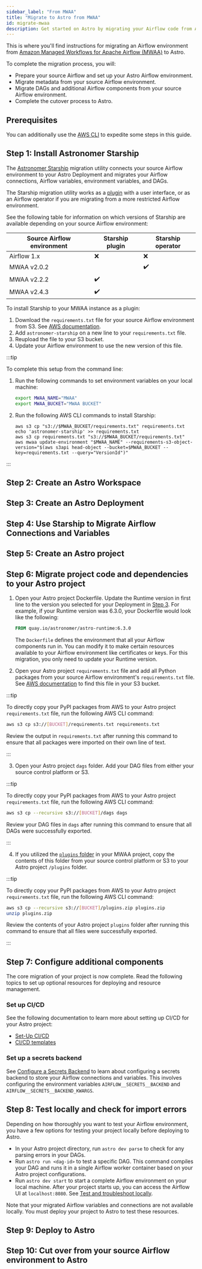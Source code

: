```yaml
---
sidebar_label: "From MWAA"
title: "Migrate to Astro from MWAA"
id: migrate-mwaa
description: Get started on Astro by migrating your Airflow code from Amazon Managed Workflows for Apache Airflow (MWAA).
---
```



This is where you'll find instructions for migrating an Airflow environment from [Amazon Managed Workflows for Apache Airflow (MWAA)](https://cloud.google.com/composer/docs/concepts/overview) to Astro.

To complete the migration process, you will:

- Prepare your source Airflow and set up your Astro Airflow environment.
- Migrate metadata from your source Airflow environment.
- Migrate DAGs and additional Airflow components from your source Airflow environment.
- Complete the cutover process to Astro.

## Prerequisites

<Prerequisites />

You can additionally use the [AWS CLI](https://aws.amazon.com/cli/) to expedite some steps in this guide.

## Step 1: Install Astronomer Starship

The [Astronomer Starship](https://pypi.org/project/astronomer-starship/) migration utility connects your source Airflow environment to your Astro Deployment and migrates your Airflow connections, Airflow variables, environment variables, and DAGs.

The Starship migration utility works as a [plugin](https://github.com/astronomer/starship/tree/master/astronomer-starship) with a user interface, or as an Airflow operator if you are migrating from a more restricted Airflow environment.

See the following table for information on which versions of Starship are available depending on your source Airflow environment:

| Source Airflow environment | Starship plugin | Starship operator |
| -------------------------- | --------------- | ----------------- |
| Airflow 1.x                | ❌              | ❌                |
| MWAA v2.0.2                |                 | ✔️️                 |
| MWAA v2.2.2                | ✔️️               |                   |
| MWAA v2.4.3                | ✔️️               |                   |

To install Starship to your MWAA instance as a plugin:

1. Download the `requirements.txt` file for your source Airflow environment from S3. See [AWS documentation](https://docs.aws.amazon.com/mwaa/latest/userguide/best-practices-dependencies.html#best-practices-dependencies-different-ways).
2. Add `astronomer-starship` on a new line to your `requirements.txt` file.
3. Reupload the file to your S3 bucket.
4. Update your Airflow environment to use the new version of this file.

:::tip

To complete this setup from the command line:

1. Run the following commands to set environment variables on your local machine:

    ```sh
    export MWAA_NAME="MWAA"
    export MWAA_BUCKET="MWAA BUCKET"
    ```

2. Run the following AWS CLI commands to install Starship:

    ```shell
    aws s3 cp "s3://$MWAA_BUCKET/requirements.txt" requirements.txt
    echo 'astronomer-starship' >> requirements.txt
    aws s3 cp requirements.txt "s3://$MWAA_BUCKET/requirements.txt"
    aws mwaa update-environment "$MWAA_NAME" --requirements-s3-object-version="$(aws s3api head-object --bucket=$MWAA_BUCKET --key=requirements.txt --query="VersionId")"
    ```

:::

## Step 2: Create an Astro Workspace

<Workspaces />

## Step 3: Create an Astro Deployment

<Deployments />

## Step 4: Use Starship to Migrate Airflow Connections and Variables

<StarshipUsage />

## Step 5: Create an Astro project

<DirectorySetup />

## Step 6: Migrate project code and dependencies to your Astro project

1. Open your Astro project Dockerfile. Update the Runtime version in first line to the version you selected for your Deployment in [Step 3](#step-3-create-astro-deployment). For example, if your Runtime version was 6.3.0, your Dockerfile would look like the following:

    ```Dockerfile
    FROM quay.io/astronomer/astro-runtime:6.3.0
    ```

    The `Dockerfile` defines the environment that all your Airflow components run in. You can modify it to make certain resources available to your Airflow environment like certificates or keys. For this migration, you only need to update your Runtime version. 

2. Open your Astro project `requirements.txt` file and add all Python packages from your source Airflow environment's `requirements.txt` file. See [AWS documentation](https://docs.aws.amazon.com/mwaa/latest/userguide/working-dags-dependencies.html) to find this file in your S3 bucket.

  :::tip 

  To directly copy your PyPI packages from AWS to your Astro project `requirements.txt` file, run the following AWS CLI command:

  ```sh
  aws s3 cp s3://[BUCKET]/requirements.txt requirements.txt
  ```  

  Review the output in `requirements.txt` after running this command to ensure that all packages were imported on their own line of text.    

  :::

3. Open your Astro project `dags` folder. Add your DAG files from either your source control platform or S3. 

  :::tip

  To directly copy your PyPI packages from AWS to your Astro project `requirements.txt` file, run the following AWS CLI command:
  
  ```sh
  aws s3 cp --recursive s3://[BUCKET]/dags dags
  ```  
  
  Review your DAG files in `dags` after running this command to ensure that all DAGs were successfully exported. 

  :::

4. If you utilized the [`plugins` folder](https://cloud.google.com/composer/docs/concepts/cloud-storage#folders_in_the_bucket) in your MWAA project, copy the contents of this folder from your source control platform or S3 to your Astro project `/plugins` folder.

  :::tip
  
  To directly copy your PyPI packages from AWS to your Astro project `requirements.txt` file, run the following AWS CLI command:
  
  ```sh
  aws s3 cp --recursive s3://[BUCKET]/plugins.zip plugins.zip
  unzip plugins.zip
  ```
  
  Review the contents of your Astro project `plugins` folder after running this command to ensure that all files were successfully exported. 
  
  :::

## Step 7: Configure additional components

The core migration of your project is now complete. Read the following topics to set up optional resources for deploying and resource management. 

### Set up CI/CD

See the following documentation to learn more about setting up CI/CD for your Astro project:

- [Set-Up CI/CD](set-up-ci-cd.md)
- [CI/CD templates](ci-cd.md)

### Set up a secrets backend

See [Configure a Secrets Backend](secrets-backend.md) to learn about configuring a secrets backend to store your Airflow connections and variables. This involves configuring the environment variables `AIRFLOW__SECRETS__BACKEND` and `AIRFLOW__SECRETS__BACKEND_KWARGS`.

## Step 8: Test locally and check for import errors

Depending on how thoroughly you want to test your Airflow environment, you have a few options for testing your project locally before deploying to Astro.

- In your Astro project directory, run `astro dev parse` to check for any parsing errors in your DAGs.
- Run `astro run <dag-id>` to test a specific DAG. This command compiles your DAG and runs it in a single Airflow worker container based on your Astro project configurations.
- Run `astro dev start` to start a complete Airflow environment on your local machine. After your project starts up, you can access the Airflow UI at `localhost:8080`. See [Test and troubleshoot locally](test-and-troubleshoot-locally.md).

Note that your migrated Airflow variables and connections are not available locally. You must deploy your project to Astro to test these resources. 

## Step 9: Deploy to Astro

<Deploy />

## Step 10: Cut over from your source Airflow environment to Astro

<FinalStep />
